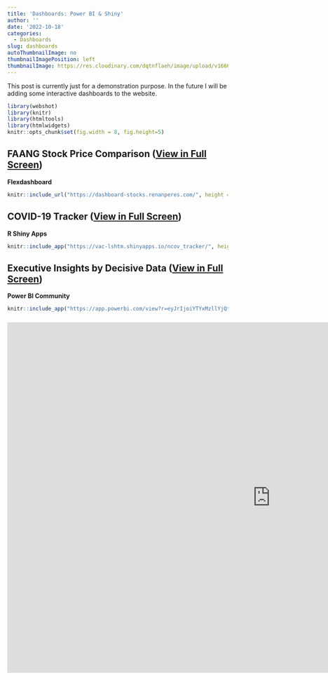 ```yaml
---
title: 'Dashboards: Power BI & Shiny'
author: ''
date: '2022-10-18'
categories:
  - Dashboards
slug: dashboards
autoThumbnailImage: no
thumbnailImagePosition: left
thumbnailImage: https://res.cloudinary.com/dqtnflaeh/image/upload/v1666178340/dashboards_cphppx.png
---
```

This post is currently just for a demonstration purpose. In the future I will be adding some interactive dashboards to the website.

<!--more-->

```r
library(webshot)
library(knitr)
library(htmltools)
library(htmlwidgets)
knitr::opts_chunk$set(fig.width = 8, fig.height=5)
```

<!-- ***This post is currently just for a demonstration purpose. In the future I will be adding some interactive dashboards to the website.*** -->

## **FAANG** Stock Price Comparison ([View in Full Screen](http://dashboard-stocks.renanperes.com/))
**Flexdashboard**
```r
knitr::include_url("https://dashboard-stocks.renanperes.com/", height = "700px")
```

## COVID-19 Tracker ([View in Full Screen](https://vac-lshtm.shinyapps.io/ncov_tracker/))
**R Shiny Apps**
```r
knitr::include_app("https://vac-lshtm.shinyapps.io/ncov_tracker/", height = "700px")
```

## Executive Insights by Decisive Data ([View in Full Screen](https://app.powerbi.com/view?r=eyJrIjoiYTYxMzllYjQtYjU5NS00MTM4LTlmMjEtMTY0NzVkM2U4OGE4IiwidCI6IjdlY2M4YWEwLTgzMGUtNGQ4Ni1hZjc4LTgzYTNkY2MyNjIzOCIsImMiOjZ9))
**Power BI Community**
```r
knitr::include_app("https://app.powerbi.com/view?r=eyJrIjoiYTYxMzllYjQtYjU5NS00MTM4LTlmMjEtMTY0NzVkM2U4OGE4IiwidCI6IjdlY2M4YWEwLTgzMGUtNGQ4Ni1hZjc4LTgzYTNkY2MyNjIzOCIsImMiOjZ9", height = "700px")
```

<!-- ## Tableau. [View in Full Screen](https://public.tableau.com/views/Baseball_34/Dashboard1) -->

<!-- ```{r, echo=FALSE} -->
<!-- knitr::include_url("https://public.tableau.com/app/profile/biqdata/viz/SSP1/Dashboard1", height = "700px") -->
<!-- ``` -->


<h3><iframe allow="fullscreen" title="Corporate Spend" width="1200" height="800"  src="https://app.powerbi.com/reportEmbed?reportId=9003d92f-5d23-47e2-82b9-38e57a1b7bb4&autoAuth=true&ctid=b8e8d71a-947d-41dd-81dd-8401dcc51007" frameborder="0" allowFullScreen="true"></iframe></h2>



